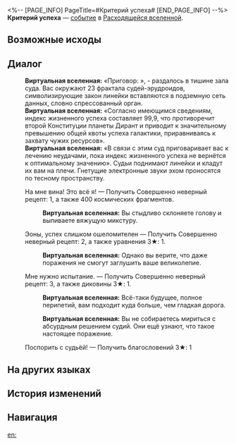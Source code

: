 <%-- [PAGE_INFO]
PageTitle=#Критерий успеха#
[END_PAGE_INFO] --%>
{{Дополнить}}
{{ВВ Событие Инфобокс
|id                 = 25501
|Название           = 
|Изображение        = Событие ВВ По умолчанию.png
|Испытание_в_вв     = 
|Испытание_в_рое    = 
|Испытание_в_зиш    = 
|Испытание_в_рв     = Неизвестно
|Испытание_в_облнеп = 
|Требования         = 
|Пред               = 
|След               = 
|Упоминания         = 
|Порядок            = 
|Порядок_рв         = 138
}}
'''Критерий успеха''' — [[Расходящаяся вселенная/События|событие]] в [[Расходящаяся вселенная|Расходящейся вселенной]].

==Возможные исходы==
{{Возможные исходы
|Выбор_1 = А твоё какое дело?
|Результат_1 = Отказаться от испытания и захватить 300 космических фрагментов.
|Путь_1   = День

|Выбор_2 = На мне вина! Это всё я!
|Результат_2 = Получить Совершенно неверный рецепт: 1, а также 400 космических фрагментов.

|Выбор_3 = Эоны, успех слишком ошеломителен
|Результат_3 = Получить Совершенно неверный рецепт: 2, а также уравнения 3★: 1.

|Выбор_4 = Мне нужно испытание.
|Результат_4 = Получить Совершенно неверный рецепт: 3, а также диковины 3★: 1.

|Выбор_5 = Поспорить с судьёй!
|Результат_5 = Получить благословений 3★: 1.
}}

==Диалог==
{{Диалог Начало}}
:'''Виртуальная вселенная:''' «Приговор: {{MC|ж=виновна|м=виновен}}», - раздалось в тишине зала суда. Вас окружают 23 фрактала судей-эрудроидов, символизирующие закон линейки вставляются в подземную сеть данных, словно спрессованный орган.
:'''Виртуальная вселенная:''' «Согласно имеющимся сведениям, индекс жизненного успеха {{MC|ж=подсудимой|м=подсудимого}} составляет 99,9, что противоречит второй Конституции планеты Дирант и приводит к значительному превышению общей квоты успеха галактики, приравниваясь к захвату чужих ресурсов».
:'''Виртуальная вселенная:''' «В связи с этим суд приговаривает вас к лечению неудачами, пока индекс жизненного успеха не вернётся к оптимальному значению». Судьи поднимают линейки и кладут их вам на плечи. Гнетущие электронные звуки эхом проносятся по тесному пространству.
:{{Диалог|Звезда}} На мне вина! Это всё я! &mdash; Получить Совершенно неверный рецепт: 1, а также 400 космических фрагментов.
::'''Виртуальная вселенная:''' Вы стыдливо склоняете голову и выпиваете вяжущую микстуру.
:{{Диалог|Звезда}} Эоны, успех слишком ошеломителен &mdash; Получить Совершенно неверный рецепт: 2, а также уравнения 3★: 1.
::'''Виртуальная вселенная:''' Однако вы верите, что даже поражения не смогут заглушить ваше великолепие.
:{{Диалог|Звезда}} Мне нужно испытание. &mdash; Получить Совершенно неверный рецепт: 3, а также диковины 3★: 1.
::'''Виртуальная вселенная:''' Всё-таки будущее, полное перипетий, вам подходит куда больше, чем гладкая дорога.
:{{SU Special Dialogue|День|А твоё какое дело?|Отказаться от испытания и захватить 300 космических фрагментов.}}
::'''Виртуальная вселенная:''' Вы не собираетесь мириться с абсурдным решением судий. Они ещё узнают, что такое настоящее поражение.
:{{Диалог|Звезда}} Поспорить с судьёй! &mdash; Получить благословений 3★: 1
{{Диалог Конец}}

==На других языках==
{{На других языках
|en   = Ideal Success Ratio
|zhs  = 成功的标准比
|zht  = 成功的標準比
|ja   = {{Rubi|成功|せいこう}}の{{Rubi|黄金比|おうごんひ}}
|ko   = 성공의 표준비율
|es   = La medida del éxito
|fr   = Pourcentage de réussite idéal
|ru   = Критерий успеха
|th   = เกณฑ์ความสำเร็จ
|vi   = Tiêu Chuẩn Của Sự Thành Công
|de   = Erfolgskriterium
|id   = Kriteria Sukses
|pt   = Proporção Ideal de Sucesso
}}

==История изменений==
{{История изменений|3.5}}

==Навигация==
{{События ВВ Навбокс}}

[[en:]]